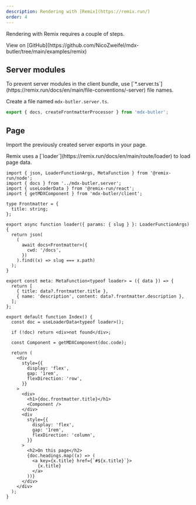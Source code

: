 ```yaml
---
description: Rendering with [Remix](https://remix.run/)
order: 4
---
```


Rendering with Remix requires a couple of steps.

<Info>
  View on
  [GitHub](https://github.com/NicoZweifel/mdx-butler/tree/main/examples/remix)
</Info>

## Server modules

<Warning>
  To prevent server modules in the client bundle, use
  [`*.server.ts`](https://remix.run/docs/en/main/file-conventions/-server) file
  names.
</Warning>

Create a file named `mdx-butler.server.ts`.

```ts
export { docs, createFrontmatterProcessor } from 'mdx-butler';
```

## Page

Import the previously created server exports in your page.

<Info>
  Remix uses a [`loader`](https://remix.run/docs/en/main/route/loader) to load
  page data.
</Info>

```tsx
import { json, LoaderFunctionArgs, MetaFunction } from '@remix-run/node';
import { docs } from '../mdx-butler.server';
import { useLoaderData } from '@remix-run/react';
import { getMDXComponent } from 'mdx-butler/client';

type Frontmatter = {
  title: string;
};

export async function loader({ params: { slug } }: LoaderFunctionArgs) {
  return json(
    (
      await docs<Frontmatter>({
        cwd: '/docs',
      })
    ).find((x) => slug === x.path)
  );
}

export const meta: MetaFunction<typeof loader> = ({ data }) => {
  return [
    { title: data?.frontmatter.title },
    { name: 'description', content: data?.frontmatter.description },
  ];
};

export default function Index() {
  const doc = useLoaderData<typeof loader>();

  if (!doc) return <div>not found</div>;

  const Component = getMDXComponent(doc.code);

  return (
    <div
      style={{
        display: 'flex',
        gap: '1rem',
        flexDirection: 'row',
      }}
    >
      <div>
        <h1>{doc.frontmatter.title}</h1>
        <Component />
      </div>
      <div
        style={{
          display: 'flex',
          gap: '1rem',
          flexDirection: 'column',
        }}
      >
        <h2>On this page</h2>
        {doc.headings.map((x) => (
          <a key={x.title} href={`#${x.title}`}>
            {x.title}
          </a>
        ))}
      </div>
    </div>
  );
}
```
